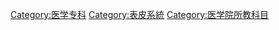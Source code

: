 {{Commonscat|Dermatology}}

[[Category:医学专科|Category:医学专科]]
[[Category:表皮系統|Category:表皮系統]]
[[Category:医学院所教科目|Category:医学院所教科目]]